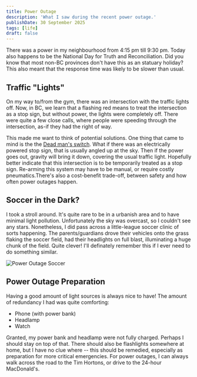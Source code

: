 ```yaml
---
title: Power Outage
description: 'What I saw during the recent power outage.'
publishDate: 30 September 2025
tags: [life]
draft: false
---
```


There was a power in my neighbourhood from 4:15 pm till 9:30 pm. Today also happens to be the National Day for Truth and Reconciliation. Did you know that most non-BC provinces don't have this as an statuary holiday? This also meant that the response time was likely to be slower than usual.

## Traffic "Lights"

On my way to/from the gym, there was an intersection with the traffic lights off. Now, in BC, we learn that a flashing red means to treat the intersection as a stop sign, but without power, the lights were completely off. There were quite a few close calls, where people were speeding through the intersection, as-if they had the right of way.

This made me want to think of potential solutions. One thing that came to mind is the the [Dead man's switch](https://en.wikipedia.org/wiki/Dead_man%27s_switch). What if there was an electrically powered stop sign, that is usually angled up at the sky. Then if the power goes out, gravity will bring it down, covering the usual traffic light. Hopefully better indicate that this intersection is to be temporarily treated as a stop sign. Re-arming this system may have to be manual, or require costly pneumatics.There's also a cost-benefit trade-off, between safety and how often power outages happen.

## Soccer in the Dark?

I took a stroll around. It's quite rare to be in a urbanish area and to have minimal light pollution. Unfortunately the sky was overcast, so I couldn't see any stars. Nonetheless, I did pass across a little-league soccer clinic of sorts happening. The parents/guardians drove their vehicles onto the grass flaking the soccer field, had their headlights on full blast, illuminating a huge chunk of the field. Quite clever! I'll definately remember this if I ever need to do something similar.

![Power Outage Soccer](../static-images/power-outage-soccer.jpg)

## Power Outage Preparation

Having a good amount of light sources is always nice to have! The amount of redundancy I had was quite comforting:

- Phone (with power bank)
- Headlamp
- Watch

Granted, my power bank and headlamp were not fully charged. Perhaps I should stay on top of that. There should also be flashlights somewhere at home, but I have no clue where -- this should be remedied, especially as preparation for more critical emergencies. For power outages, I can always walk across the road to the Tim Hortons, or drive to the 24-hour MacDonald's.
